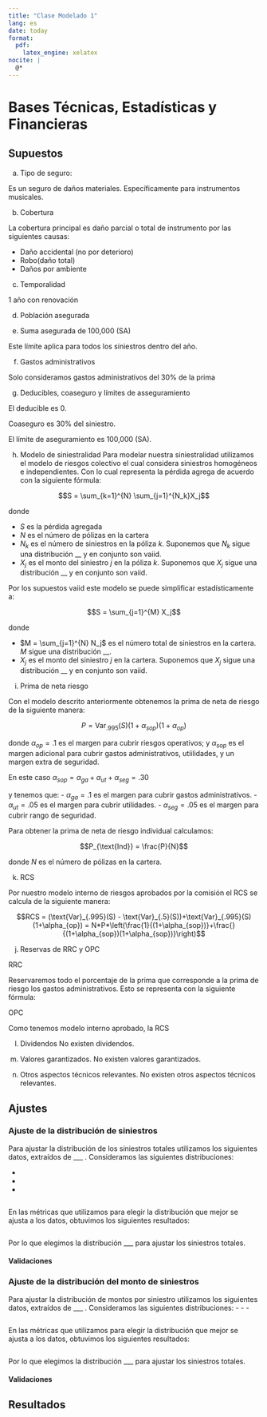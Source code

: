 ```yaml
---
title: "Clase Modelado 1"
lang: es
date: today
format:
  pdf:
    latex_engine: xelatex
nocite: |
  @*
---
```



# Bases Técnicas, Estadísticas y Financieras

## Supuestos

a) Tipo de seguro:

Es un seguro de daños materiales. Específicamente para instrumentos musicales.

b) Cobertura

La cobertura principal es daño parcial o total de instrumento por las siguientes causas:

- Daño accidental (no por deterioro)
- Robo(daño total)
- Daños por ambiente

c) Temporalidad

1 año con renovación

d) Población asegurada

e) Suma asegurada de 100,000 (SA)

Este límite aplica para todos los siniestros dentro del año.

f) Gastos administrativos

Solo consideramos gastos administrativos del 30% de la prima

g) Deducibles, coaseguro y límites de asseguramiento

El deducible es 0. 

Coaseguro es 30% del siniestro.

El límite de aseguramiento es 100,000 (SA).

h) Modelo de siniestralidad
Para modelar nuestra siniestralidad utilizamos el modelo de riesgos colectivo el cual considera siniestros homogéneos e independientes.
Con lo cual representa la pérdida agrega de acuerdo con la siguiente fórmula:

$$S = \sum_{k=1}^{N} \sum_{j=1}^{N_k}X_j$$

donde

- $S$ es la pérdida agregada
- $N$ es el número de pólizas en la cartera
- $N_k$ es el número de siniestros en la póliza $k$. Suponemos que $N_k$ sigue una distribución __ y en conjunto son vaiid.
- $X_j$ es el monto del siniestro $j$ en la póliza $k$. Suponemos que $X_j$ sigue una distribución __ y en conjunto son vaiid.

Por los supuestos vaiid este modelo se puede simplificar estadísticamente a:

$$S = \sum_{j=1}^{M} X_j$$

donde 

- $M = \sum_{j=1}^{N} N_j$ es el número total de siniestros en la cartera. $M$ sigue una distribución __.
- $X_j$ es el monto del siniestro $j$ en la cartera. Suponemos que $X_j$ sigue una distribución __ y en conjunto son vaiid.

i) Prima de neta riesgo

Con el modelo descrito anteriormente obtenemos la prima de neta de riesgo de la siguiente manera:

$$P = \text{Var}_{.995}(S)(1+\alpha_{sop})(1+\alpha_{op})$$

donde $\alpha_{op} = .1$ es el margen para cubrir riesgos operativos; y $\alpha_{sop}$ es el margen adicional para cubrir gastos administrativos, utiilidades, y un margen extra de seguridad.

En este caso $\alpha_{sop} = \alpha_{ga} + \alpha_{ut} + \alpha_{seg} = .30$

y tenemos que:
- $\alpha_{ga} = .1$ es el margen para cubrir gastos administrativos.
- $\alpha_{ut} = .05$ es el margen para cubrir utilidades.
- $\alpha_{seg} = .05$ es el margen para cubrir rango de seguridad.

Para obtener la prima de neta de riesgo individual calculamos:

$$P_{\text{Ind}} = \frac{P}{N}$$

donde $N$ es el número de pólizas en la cartera.

k) RCS

Por nuestro modelo interno de riesgos aprobados por la comisión el RCS se calcula de la siguiente manera:

$$RCS = (\text{Var}_{.995}(S) - \text{Var}_{.5}(S))+\text{Var}_{.995}(S)(1+\alpha_{op}) = N*P*\left(\frac{1}{(1+\alpha_{sop})}+\frac{}{(1+\alpha_{sop})(1+\alpha_{sop})}\right)$$

j) Reservas de RRC y OPC

RRC

Reservaremos todo el porcentaje de la prima que corresponde a la prima de riesgo los gastos administrativos. Esto se representa con la siguiente fórmula:



OPC





Como tenemos modelo interno aprobado, la RCS

l) Dividendos
No existen dividendos.

m) Valores garantizados.
No existen valores garantizados.

n) Otros aspectos técnicos relevantes.
No existen otros aspectos técnicos relevantes.

## Ajustes
### Ajuste de la distribución de siniestros

Para ajustar la distribución de los siniestros totales utilizamos los siguientes datos, extraídos de ___ . Consideramos las 
siguientes distribuciones:

-
-
-

```r

```

En las métricas que utilizamos para elegir la distribución que mejor se ajusta a los datos, obtuvimos los siguientes resultados:

```r

```

Por lo que elegimos la distribución ___ para ajustar los siniestros totales.

#### Validaciones

### Ajuste de la distribución del monto de siniestros

Para ajustar la distribución de montos por siniestro utilizamos los siguientes datos, extraídos de ___ . Consideramos las 
siguientes distribuciones:
-
-
-

```r

```

En las métricas que utilizamos para elegir la distribución que mejor se ajusta a los datos, obtuvimos los siguientes resultados:

```r

```

Por lo que elegimos la distribución ___ para ajustar los siniestros totales.

#### Validaciones



## Resultados